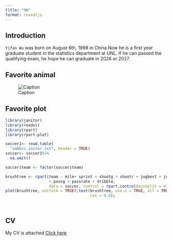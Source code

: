 ```yaml
---
title: "HW"
format: revealjs
---
```


## Introduction

`Yifan Wu` was born on August 6th, 1998 in China.Now he is a first year graduate student in the statistics department at UNL. If he can passed the qualifying exam, he hope he can graduate in 2026 or 2027.

## Favorite animal

![Caption](favanimal.png){alt="Caption"}

## Favorite plot

```r
library(janitor)
library(readxl)
library(rpart)
library(rpart.plot)

soccer1<- read.table(
  "aabbcc.soccer.txt", header = TRUE)
soccer<- soccer1%>%
  na.omit()

soccer$team <- factor(soccer$team)

brushtree <- rpart(team ~ mile+ sprint + shootg + shootr + jugbest + jugtot 
                   + passg + passrate + dribble,
                   data = soccer, control = rpart.control(minsplit = 4))
plot(brushtree, uniform = TRUE);text(brushtree, use.n = TRUE, all = TRUE, 
                                     cex = 0.8);




```

## CV

My CV is attached [Click here](https://github.com/ywu39393/ywu39393.github.io/raw/main/cv.pdf)
